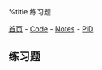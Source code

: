 %title 练习题

[[../../../index|首页]] - [[../../index|Code]] - [[../index|Notes]] - [[index|PiD]]
==练习题==
